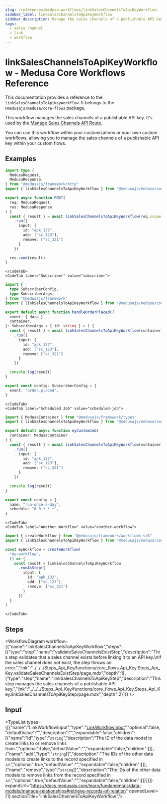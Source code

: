 ```yaml
---
slug: /references/medusa-workflows/linkSalesChannelsToApiKeyWorkflow
sidebar_label: linkSalesChannelsToApiKeyWorkflow
sidebar_description: Manage the sales channels of a publishable API key.
tags:
  - sales channel
  - link
  - workflow
---
```



# linkSalesChannelsToApiKeyWorkflow - Medusa Core Workflows Reference

This documentation provides a reference to the `linkSalesChannelsToApiKeyWorkflow`. It belongs to the `@medusajs/medusa/core-flows` package.

This workflow manages the sales channels of a publishable API key. It's used by the
[Manage Sales Channels API Route](https://docs.medusajs.com/api/admin#api-keys\_postapikeysidsaleschannels).

You can use this workflow within your customizations or your own custom workflows, allowing you to
manage the sales channels of a publishable API key within your custom flows.

<SourceCodeLink link="https://github.com/medusajs/medusa/blob/9e410be04a62c50f8ca8cd772f567640c60a3d0e/packages/core/core-flows/src/api-key/workflows/link-sales-channels-to-publishable-key.ts#L39" />

## Examples

<CodeTabs group="workflow-exection">
    <CodeTab label="API Route" value="api-route">
    
```ts title="src/api/workflow/route.ts"
import type {
  MedusaRequest,
  MedusaResponse,
} from "@medusajs/framework/http"
import { linkSalesChannelsToApiKeyWorkflow } from "@medusajs/medusa/core-flows"

export async function POST(
  req: MedusaRequest,
  res: MedusaResponse
) {
  const { result } = await linkSalesChannelsToApiKeyWorkflow(req.scope)
    .run({
      input: {
        id: "apk_132",
        add: ["sc_123"],
        remove: ["sc_321"]
      }
    })

  res.send(result)
}
```

    </CodeTab>
    <CodeTab label="Subscriber" value="subscriber">
    
```ts title="src/subscribers/order-placed.ts"
import {
  type SubscriberConfig,
  type SubscriberArgs,
} from "@medusajs/framework"
import { linkSalesChannelsToApiKeyWorkflow } from "@medusajs/medusa/core-flows"

export default async function handleOrderPlaced({
  event: { data },
  container,
}: SubscriberArgs < { id: string } > ) {
  const { result } = await linkSalesChannelsToApiKeyWorkflow(container)
    .run({
      input: {
        id: "apk_132",
        add: ["sc_123"],
        remove: ["sc_321"]
      }
    })

  console.log(result)
}

export const config: SubscriberConfig = {
  event: "order.placed",
}
```

    </CodeTab>
    <CodeTab label="Scheduled Job" value="scheduled-job">
    
```ts title="src/jobs/message-daily.ts"
import { MedusaContainer } from "@medusajs/framework/types"
import { linkSalesChannelsToApiKeyWorkflow } from "@medusajs/medusa/core-flows"

export default async function myCustomJob(
  container: MedusaContainer
) {
  const { result } = await linkSalesChannelsToApiKeyWorkflow(container)
    .run({
      input: {
        id: "apk_132",
        add: ["sc_123"],
        remove: ["sc_321"]
      }
    })

  console.log(result)
}

export const config = {
  name: "run-once-a-day",
  schedule: "0 0 * * *",
}
```

    </CodeTab>
    <CodeTab label="Another Workflow" value="another-workflow">
    
```ts title="src/workflows/my-workflow.ts"
import { createWorkflow } from "@medusajs/framework/workflows-sdk"
import { linkSalesChannelsToApiKeyWorkflow } from "@medusajs/medusa/core-flows"

const myWorkflow = createWorkflow(
  "my-workflow",
  () => {
    const result = linkSalesChannelsToApiKeyWorkflow
      .runAsStep({
        input: {
          id: "apk_132",
          add: ["sc_123"],
          remove: ["sc_321"]
        }
      })
  }
)
```

    </CodeTab>
  </CodeTabs>

## Steps

<WorkflowDiagram workflow={{"name":"linkSalesChannelsToApiKeyWorkflow","steps":[{"type":"step","name":"validateSalesChannelsExistStep","description":"This step validates that a sales channel exists before linking it to an API key.\nIf the sales channel does not exist, the step throws an error.","link":"../../../Steps_Api_Key/functions/core_flows.Api_Key.Steps_Api_Key.validateSalesChannelsExistStep/page.mdx","depth":1},{"type":"step","name":"linkSalesChannelsToApiKeyStep","description":"This step manages the sales channels of a publishable API key.","link":"../../../Steps_Api_Key/functions/core_flows.Api_Key.Steps_Api_Key.linkSalesChannelsToApiKeyStep/page.mdx","depth":2}]}} />

## Input

<TypeList types={[{"name":"LinkWorkflowInput","type":"[LinkWorkflowInput](../../../../../types/CommonTypes/types/types.CommonTypes.LinkWorkflowInput/page.mdx)","optional":false,"defaultValue":"","description":"","expandable":false,"children":[{"name":"id","type":"`string`","description":"The ID of the data model to create links to or remove links from.","optional":false,"defaultValue":"","expandable":false,"children":[]},{"name":"add","type":"`string`[]","description":"The IDs of the other data models to create links to the record specified in `id`.","optional":true,"defaultValue":"","expandable":false,"children":[]},{"name":"remove","type":"`string`[]","description":"The IDs of the other data models to remove links from the record specified in `id`.","optional":true,"defaultValue":"","expandable":false,"children":[]}]}]} expandUrl="https://docs.medusajs.com/learn/fundamentals/data-models/manage-relationships#retrieve-records-of-relation" openedLevel={1} sectionTitle="linkSalesChannelsToApiKeyWorkflow"/>
